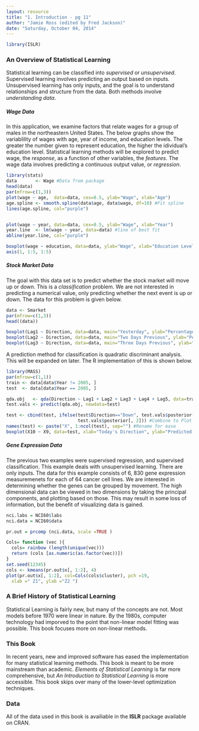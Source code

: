 ```yaml
---
layout: resource
title: "1. Introduction - pg 11"
author: "Jamie Ross (edited by Fred Jackson)"
date: "Saturday, October 04, 2014"
---
```


```r
library(ISLR)
```
### An Overview of Statistical Learning

Statistical learning can be classified into *supervised* or *unsupervised*. Supervised learning involves predicting an output based on inputs. Unsupervised learning has only inputs, and the goal is to understand relationships and structure from the data. Both methods involve *understanding data*.

##### Wage Data

In this application, we examine factors that relate wages for a group of males in the northeastern United States. The below graphs show the variablility of wages with age, year of income, and education levels. The greater the number given to represent education, the higher the idividual's education level. Statistical learning methods will be explored to predict wage, the *response*, as a function of other variables, the *features*. The wage data involves predicting a continuous output value, or *regression*. 

```r
library(stats)
data       <- Wage #Data from package 
head(data)
par(mfrow=c(1,3))
plot(wage ~ age,  data=data, cex=0.5, ylab="Wage", xlab="Age")
age.spline <- smooth.spline(data$age, data$wage, df=10) #Fit spline
lines(age.spline, col="purple")


plot(wage ~ year, data=data, cex=0.5, ylab="Wage", xlab="Year")
year.line  <- lm(wage ~ year, data=data) #line of best fit
abline(year.line, col="purple")

boxplot(wage ~ education, data=data, ylab="Wage", xlab="Education Level", xaxt="n")
axis(1, 1:5, 1:5)
```

##### Stock Market Data
The goal with this data set is to predict whether the stock market will move up or down. This is a *classification* problem. We are not interested in predicting a numerical value, only predicting whether the next event is up or down. The data for this problem is given below.

```r
data <- Smarket
par(mfrow=c(1,3))
head((data))

boxplot(Lag1 ~ Direction, data=data, main="Yesterday", ylab="Percentage change in S&P")
boxplot(Lag2 ~ Direction, data=data, main="Two Days Previous", ylab="Percentage change in S&P")
boxplot(Lag3 ~ Direction, data=data, main="Three Days Previous", ylab="Percentage change in S&P")
```
A prediction method for classification is quadratic discriminant analysis. This will be expanded on later. The R implementation of this is shown below. 

```r
library(MASS)
par(mfrow=c(1,1))
train <- data[data$Year != 2005, ]
test  <- data[data$Year == 2005, ]

qda.obj   <- qda(Direction ~ Lag1 + Lag2 + Lag3 + Lag4 + Lag5, data=train)
test.vals <- predict(qda.obj, newdata=test)

test <- cbind(test, ifelse(test$Direction=="Down", test.vals$posterior[, 1],
                           test.vals$posterior[, 2])) #Combine to Plot
names(test) <- paste("X", 1:ncol(test), sep="") #Rename for ease
boxplot(X10 ~ X9, data=test, xlab="Today's Direction", ylab="Predicted Probability") #Probability ~ Realized
```

##### Gene Expression Data
The previous two examples were supervised regression, and supervised classification. This example deals with unsupervised learning. There are only inputs. The data for this example consists of 6, 830 gene expression measuremenets for each of 64 cancer cell lines. We are interested in determining whether the genes can be grouped by movement. The high dimensional data can be viewed in two dimensions by taking the principal components, and plotting based on those. This may result in some loss of information, but the benefit of visualizing data is gained.

```r
nci.labs = NCI60$labs
nci.data = NCI60$data

pr.out = prcomp (nci.data, scale =TRUE )

Cols= function (vec ){
  cols= rainbow (length(unique(vec)))
  return (cols [as.numeric(as.factor(vec))])
}
set.seed(12345)
cols <- kmeans(pr.out$x[, 1:2], 4)
plot(pr.out$x[, 1:2], col=Cols(cols$cluster), pch =19,
  xlab =" Z1", ylab ="Z2 ")
```

### A Brief History of Statistical Learning
Statistical Learning is fairly new, but many of the concepts are not. Most models before 1970 were linear in nature. By the 1980s, computer technology had imporved to the point that non-linear model fitting was possible. This book focuses more on non-linear methods.

### This Book
In recent years, new and improved software has eased the implementation for many statistical learning methods. This book is meant to be more mainstream than academic. *Elements of Statistical Learning* is far more comprehensive, but *An Introduction to Statistical Learning* is more accessible. This book skips over many of the lower-level optimization techniques. 

### Data
All of the data used in this book is availiable in the **ISLR** package available on CRAN. 

